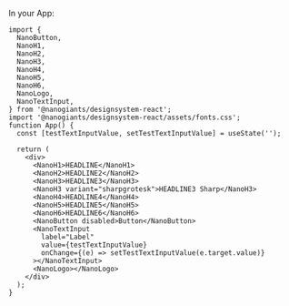 
<Meta title="Overview/Usage" />

In your App:

```tsx
import {
  NanoButton,
  NanoH1,
  NanoH2,
  NanoH3,
  NanoH4,
  NanoH5,
  NanoH6,
  NanoLogo,
  NanoTextInput,
} from '@nanogiants/designsystem-react';
import '@nanogiants/designsystem-react/assets/fonts.css';
function App() {
  const [testTextInputValue, setTestTextInputValue] = useState('');

  return (
    <div>
      <NanoH1>HEADLINE</NanoH1>
      <NanoH2>HEADLINE2</NanoH2>
      <NanoH3>HEADLINE3</NanoH3>
      <NanoH3 variant="sharpgrotesk">HEADLINE3 Sharp</NanoH3>
      <NanoH4>HEADLINE4</NanoH4>
      <NanoH5>HEADLINE5</NanoH5>
      <NanoH6>HEADLINE6</NanoH6>
      <NanoButton disabled>Button</NanoButton>
      <NanoTextInput
        label="Label"
        value={testTextInputValue}
        onChange={(e) => setTestTextInputValue(e.target.value)}
      ></NanoTextInput>
      <NanoLogo></NanoLogo>
    </div>
  );
}
```

<App />
